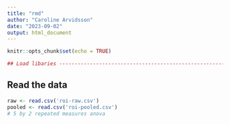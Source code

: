 ```yaml
---
title: "rmd"
author: "Caroline Arvidsson"
date: "2023-09-02"
output: html_document
---
```


```r
knitr::opts_chunk$set(echo = TRUE)

## Load libaries --------------------------------------------------------------

```

## Read the data
```r
raw <- read.csv('roi-raw.csv')
pooled <- read.csv('roi-pooled.csv')
# 5 by 2 repeated measures anova
```


```r

```

